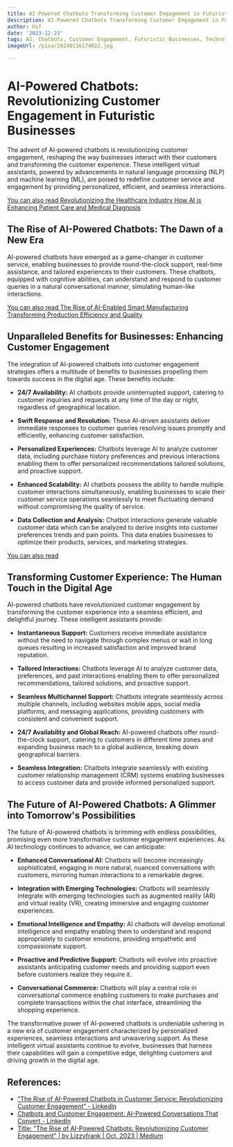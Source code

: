 ```yaml
---
title: AI-Powered Chatbots Transforming Customer Engagement in Futuristic Businesses
description: AI-Powered Chatbots Transforming Customer Engagement in Futuristic Businesses
author: Usf
date: '2023-12-23'
tags: AI, Chatbots, Customer Engagement, Futuristic Businesses, Technology
imageUrl: /pixa/20240116174022.jpg

---
```

# AI-Powered Chatbots: Revolutionizing Customer Engagement in Futuristic Businesses

The advent of AI-powered chatbots is revolutionizing customer  engagement, reshaping the way businesses interact with  their customers  and transforming the customer experience. These intelligent virtual assistants,  powered by advancements in natural language  processing  (NLP) and machine learning (ML), are  poised to redefine customer service and engagement by providing personalized, efficient,  and seamless interactions.

[You can also read Revolutionizing the Healthcare Industry How AI is Enhancing Patient Care and Medical Diagnosis](Revolutionizing%20the%20Healthcare%20Industry%20How%20AI%20is%20Enhancing%20Patient%20Care%20and%20Medical%20Diagnosis)


##  The  Rise  of AI-Powered Chatbots: The Dawn of a New Era

AI-powered chatbots have emerged as a game-changer  in customer service, enabling businesses to provide round-the-clock support, real-time assistance, and tailored  experiences to their customers.  These chatbots, equipped with cognitive abilities, can  understand and respond to customer queries in a natural conversational  manner,  simulating human-like interactions.

[You can also read The Rise of AI-Enabled Smart Manufacturing  Transforming Production Efficiency and Quality](The%20Rise%20of%20AI-Enabled%20Smart%20Manufacturing%20Transforming%20Production%20Efficiency%20and%20Quality)


## Unparalleled Benefits for Businesses:  Enhancing  Customer Engagement

The  integration of AI-powered chatbots into customer engagement strategies offers  a multitude of  benefits to  businesses propelling them towards success in the  digital age. These benefits include:

- **24/7 Availability:** AI chatbots provide uninterrupted support, catering  to customer  inquiries and requests at any time of the day  or  night, regardless of geographical  location.

- **Swift Response and Resolution:** These AI-driven assistants deliver immediate responses to customer queries resolving issues promptly and efficiently, enhancing customer satisfaction.

- **Personalized Experiences:** Chatbots leverage AI to analyze customer data, including purchase history preferences and previous interactions enabling  them to offer personalized recommendations tailored solutions, and proactive support.

- **Enhanced Scalability:** AI chatbots possess the  ability to handle multiple customer interactions simultaneously, enabling businesses to scale their customer service operations seamlessly to meet fluctuating demand without compromising the quality of service.

- **Data Collection and Analysis:** Chatbot interactions generate  valuable customer  data which can be analyzed to  derive insights into  customer preferences trends and pain  points. This  data enables businesses to optimize their products, services, and marketing strategies.

[You can also read ]()


## Transforming Customer Experience: The Human Touch in the Digital Age

AI-powered chatbots have revolutionized customer engagement by transforming the customer experience into a seamless efficient, and delightful journey. These intelligent assistants provide:

- **Instantaneous Support:**  Customers receive immediate assistance without the need to navigate through complex menus or  wait in long queues resulting in increased satisfaction and improved brand reputation.

- **Tailored Interactions:** Chatbots leverage AI to analyze  customer  data, preferences, and past interactions enabling them to offer personalized recommendations, tailored solutions, and proactive support.

- **Seamless Multichannel Support:**  Chatbots integrate seamlessly across multiple channels, including websites  mobile apps, social media platforms, and messaging applications,  providing customers  with consistent and convenient  support.

- **24/7 Availability and Global Reach:** AI-powered chatbots offer round-the-clock support, catering to customers in different time zones  and expanding business reach to a global audience,  breaking down geographical  barriers.

- **Seamless Integration:**  Chatbots integrate seamlessly  with existing customer  relationship management  (CRM) systems enabling businesses to access  customer data and provide informed  personalized support.

## The Future of  AI-Powered Chatbots:  A Glimmer into Tomorrow's Possibilities

The future of AI-powered chatbots is brimming with endless possibilities, promising even more transformative customer engagement experiences. As AI technology continues to advance, we can anticipate:

- **Enhanced Conversational AI:**  Chatbots will become increasingly sophisticated, engaging in more natural, nuanced conversations with customers, mirroring human interactions to a remarkable degree.

- **Integration with Emerging  Technologies:** Chatbots will seamlessly integrate with emerging technologies  such as augmented reality (AR) and virtual reality (VR), creating immersive and engaging customer experiences.

- **Emotional Intelligence and Empathy:** AI chatbots will develop emotional intelligence and empathy enabling them to understand and respond appropriately  to customer emotions, providing empathetic and compassionate support.

- **Proactive and Predictive Support:** Chatbots will evolve into proactive assistants anticipating customer  needs and providing support even  before customers realize they require it.

- **Conversational  Commerce:** Chatbots  will play a central role in conversational commerce enabling customers to make purchases and complete transactions within the chat interface, streamlining the shopping experience.

The transformative power of AI-powered chatbots is  undeniable ushering in a new era of customer engagement characterized by  personalized experiences, seamless interactions and unwavering support. As these intelligent virtual assistants continue to evolve, businesses that harness their capabilities will gain  a competitive edge, delighting customers and driving growth in the digital age.

## References:
- ["The Rise of AI-Powered Chatbots in Customer Service: Revolutionizing Customer Engagement" - LinkedIn](https://www.linkedin.com/pulse/rise-ai-powered-chatbots-customer-service-engagement-promil-arora)
- [Chatbots and Customer Engagement: AI-Powered Conversations That Convert - LinkedIn](https://www.linkedin.com/pulse/chatbots-customer-engagement-ai-powered-conversations-gandellini)
- [Title: "The Rise of AI-Powered Chatbots: Revolutionizing Customer Engagement" | by Lizzyfrank | Oct, 2023 | Medium](https://medium.com/@lizzyfrank042/title-the-rise-of-ai-powered-chatbots-revolutionizing-customer-engagement-616887c1ae6f)
